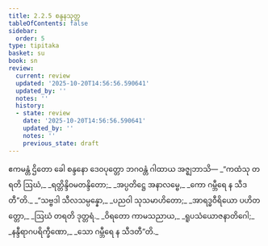 ```yaml
---
title: 2.2.5 စန္ဒနသုတ္တ
tableOfContents: false
sidebar:
  order: 5
type: tipitaka
basket: su
book: sn
review:
  current: review
  updated: '2025-10-20T14:56:56.590641'
  updated_by: ''
  notes: ''
  history:
  - state: review
    date: '2025-10-20T14:56:56.590641'
    updated_by: ''
    notes: ''
    previous_state: draft
---
```



<DynamicBreadcrumb />


<ReviewStatus review={frontmatter.review} showDetails={true} />

<HypothesisAnnotation frontmatter={frontmatter} />

<Division number="96" book="sn" e="ch" v="18" p="295">

<Paragraph number="442" book="sn">
ဧကမန္တံ ဌိတော ခေါ စန္ဒနော ဒေဝပုတ္တော ဘဂဝန္တံ ဂါထာယ အဇ္ဈဘာသိ—
</Paragraph>

<Paragraph number="443" type="verses" book="sn">
_“ကထံသု တရတိ ဩဃံ,_  
_ရတ္တိန္ဒိဝမတန္ဒိတော;_  
_အပ္ပတိဋ္ဌေ အနာလမ္ဗေ,_  
_ကော ဂမ္ဘီရေ န သီဒတီ”တိ._  

</Paragraph>

<Paragraph number="444" type="verses" book="sn">
_“သဗ္ဗဒါ သီလသမ္ပန္နော,_  
_ပညဝါ သုသမာဟိတော;_  
_အာရဒ္ဓဝီရိယော ပဟိတတ္တော,_  
_ဩဃံ တရတိ ဒုတ္တရံ._  

</Paragraph>

<Paragraph number="445" type="verses" book="sn">
_ဝိရတော ကာမသညာယ,_  
_ရူပသံယောဇနာတိဂေါ;_  
_နန္ဒီရာဂပရိက္ခီဏော,_  
_သော ဂမ္ဘီရေ န သီဒတီ”တိ._
</Paragraph>
</Division>